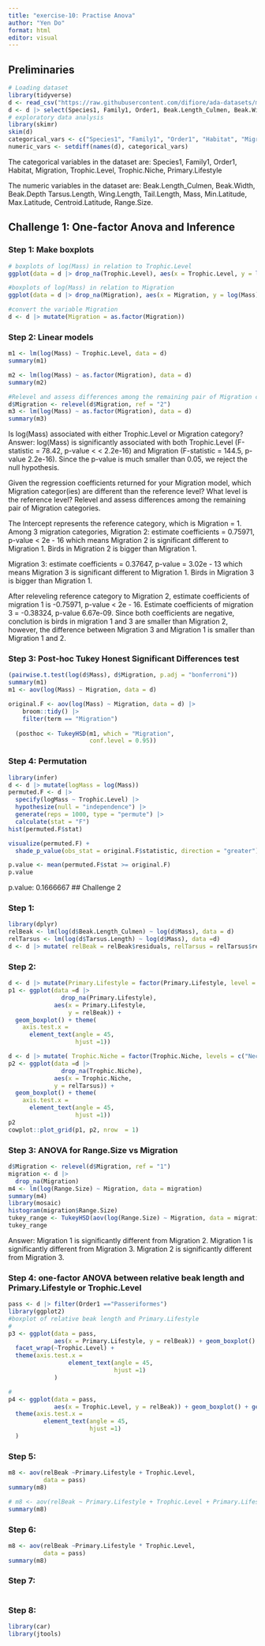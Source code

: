```yaml
---
title: "exercise-10: Practise Anova"
author: "Yen Do"
format: html
editor: visual
---
```


## Preliminaries

```r
# Loading dataset
library(tidyverse)
d <- read_csv("https://raw.githubusercontent.com/difiore/ada-datasets/main/AVONETdataset1.csv", col_names = TRUE)
d <- d |> select(Species1, Family1, Order1, Beak.Length_Culmen, Beak.Width, Beak.Depth, Tarsus.Length, Wing.Length, Tail.Length, Mass, Habitat, Migration, Trophic.Level, Trophic.Niche, Min.Latitude, Centroid.Latitude, Primary.Lifestyle, Range.Size)
# exploratory data analysis
library(skimr)
skim(d)
categorical_vars <- c("Species1", "Family1", "Order1", "Habitat", "Migration", "Trophic.Level", "Trophic.Niche", "Primary.Lifestyle")
numeric_vars <- setdiff(names(d), categorical_vars)
```
The categorical variables in the dataset are: Species1, Family1, Order1, Habitat, 
Migration, Trophic.Level, Trophic.Niche, Primary.Lifestyle

The numeric variables in the dataset are: Beak.Length_Culmen, Beak.Width, Beak.Depth
Tarsus.Length, Wing.Length, Tail.Length, Mass, Min.Latitude, Max.Latitude, Centroid.Latitude, Range.Size.

## Challenge 1: One-factor Anova and Inference

### Step 1: Make boxplots

```r
# boxplots of log(Mass) in relation to Trophic.Level
ggplot(data = d |> drop_na(Trophic.Level), aes(x = Trophic.Level, y = log(Mass))) + geom_boxplot() + geom_jitter()

#boxplots of log(Mass) in relation to Migration
ggplot(data = d |> drop_na(Migration), aes(x = Migration, y = log(Mass))) + geom_boxplot() + geom_jitter()

#convert the variable Migration
d <- d |> mutate(Migration = as.factor(Migration))
```

### Step 2: Linear models

```r
m1 <- lm(log(Mass) ~ Trophic.Level, data = d)
summary(m1)

m2 <- lm(log(Mass) ~ as.factor(Migration), data = d)
summary(m2)

#Relevel and assess differences among the remaining pair of Migration categories
d$Migration <- relevel(d$Migration, ref = "2")
m3 <- lm(log(Mass) ~ as.factor(Migration), data = d)
summary(m3)
```
Is log(Mass) associated with either Trophic.Level or Migration category? 
Answer: log(Mass) is significantly associated with both Trophic.Level (F-statistic = 78.42, p-value < < 2.2e-16) and Migration (F-statistic = 144.5, p-value 2.2e-16). Since the p-value is much smaller than 0.05, we reject the null hypothesis.

Given the regression coefficients returned for your Migration model, which Migration categor(ies) are different than the reference level? What level is the reference level? Relevel and assess differences among the remaining pair of Migration categories.

The Intercept represents the reference category, which is Migration = 1.
Among 3 migration categories, 
Migration 2: estimate coefficients = 0.75971, p-value < 2e - 16 which means Migration 2 is significant different to Migration 1. Birds in Migration 2 is bigger than Migration 1.

Migration 3: estimate coefficients = 0.37647, p-value = 3.02e - 13 which means Migration 3 is significant different to Migration 1. Birds in Migration 3 is bigger than Migration 1.

After releveling reference category to Migration 2, 
estimate coefficients of migration 1 is -0.75971, p-value < 2e - 16. Estimate coefficients of migration 3 = -0.38324, p-value 6.67e-09. Since both coefficients are negative, conclution is birds in migration 1 and 3 are smaller than Migration 2, however, the difference between Migration 3 and Migration 1 is smaller than Migration 1 and 2.

### Step 3: Post-hoc Tukey Honest Significant Differences test

```r
(pairwise.t.test(log(d$Mass), d$Migration, p.adj = "bonferroni"))
summary(m1)
m1 <- aov(log(Mass) ~ Migration, data = d)

original.F <- aov(log(Mass) ~ Migration, data = d) |>
    broom::tidy() |>
    filter(term == "Migration")
  
  (posthoc <- TukeyHSD(m1, which = "Migration",
                       conf.level = 0.95))
```

### Step 4: Permutation

```r
library(infer)
d <- d |> mutate(logMass = log(Mass))
permuted.F <- d |>
  specify(logMass ~ Trophic.Level) |>
  hypothesize(null = "independence") |>
  generate(reps = 1000, type = "permute") |>
  calculate(stat = "F")
hist(permuted.F$stat)

visualize(permuted.F) +
  shade_p_value(obs_stat = original.F$statistic, direction = "greater")

p.value <- mean(permuted.F$stat >= original.F)
p.value
```
p.value: 0.1666667
## Challenge 2

### Step 1:

```r
library(dplyr)
relBeak <- lm(log(d$Beak.Length_Culmen) ~ log(d$Mass), data = d)
relTarsus <- lm(log(d$Tarsus.Length) ~ log(d$Mass), data =d)
d <- d |> mutate( relBeak = relBeak$residuals, relTarsus = relTarsus$residuals)
```

### Step 2:

```r
d <- d |> mutate(Primary.Lifestyle = factor(Primary.Lifestyle, level = c("Aeridl", "Aquatic", "Insessorial", "Terrestrial", "Generalist")))
p1 <- ggplot(data =d |>
               drop_na(Primary.Lifestyle),
             aes(x = Primary.Lifestyle,
                 y = relBeak)) +
  geom_boxplot() + theme(
    axis.test.x =
      element_text(angle = 45,
                   hjust =1))

d <- d |> mutate( Trophic.Niche = factor(Trophic.Niche, levels = c("Nectarivore", "Herbivore aquatic", "Frugivore", "Granivore", "Herbivore terrestrial", "Aquatic predator", "Invertivore", "Vertivore", "Scarvenger", "Omivore")))
p2 <- ggplot(data =d |>
               drop_na(Trophic.Niche),
             aes(x = Trophic.Niche,
             y = relTarsus)) +
  geom_boxplot() + theme(
    axis.test.x =
      element_text(angle = 45,
                   hjust =1))
p2
cowplot::plot_grid(p1, p2, nrow  = 1)
```

### Step 3: ANOVA for Range.Size vs Migration

```r
d$Migration <- relevel(d$Migration, ref = "1")
migration <- d |>
  drop_na(Migration)
m4 <- lm(log(Range.Size) ~ Migration, data = migration)
summary(m4)
library(mosaic)
histogram(migration$Range.Size)
tukey_range <- TukeyHSD(aov(log(Range.Size) ~ Migration, data = migration))
tukey_range
```
Answer: Migration 1 is significantly different from Migration 2.
Migration 1 is significantly different from Migration 3.
Migration 2 is significantly different from Migration 3.

### Step 4: one-factor ANOVA between relative beak length and Primary.Lifestyle or Trophic.Level

```r
pass <- d |> filter(Order1 =="Passeriformes")
library(ggplot2)
#boxplot of relative beak length and Primary.Lifestyle
#
p3 <- ggplot(data = pass,
             aes(x = Primary.Lifestyle, y = relBeak)) + geom_boxplot() + geom_jitter(alpha = 0.05) + 
  facet_wrap(~Trophic.Level) + 
  theme(axis.test.x =
                 element_text(angle = 45,
                              hjust =1)
             )

#
p4 <- ggplot(data = pass,
             aes(x = Trophic.Level, y = relBeak)) + geom_boxplot() + geom_jitter(alpha = 0.05) + 
  theme(axis.test.x =
          element_text(angle = 45,
                       hjust =1)
  )
```

### Step 5:

```r
m8 <- aov(relBeak ~Primary.Lifestyle + Trophic.Level,
          data = pass)
summary(m8)

# m8 <- aov(relBeak ~ Primary.Lifestyle + Trophic.Level + Primary.Lifestyle:Trophic.Level data = pass)
summary(m8)
```

### Step 6:

```r
m8 <- aov(relBeak ~Primary.Lifestyle * Trophic.Level,
          data = pass)
summary(m8)
```

### Step 7:

```r

```

### Step 8:

```r
library(car)
library(jtools)
```
